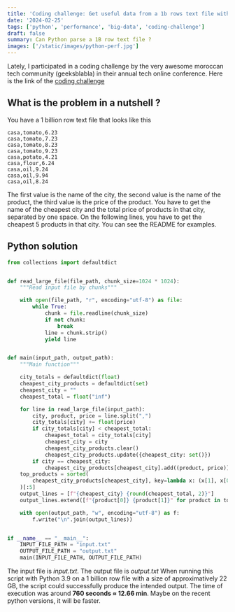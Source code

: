 ```yaml
---
title: 'Coding challenge: Get useful data from a 1b rows text file with Python'
date: '2024-02-25'
tags: ['python', 'performance', 'big-data', 'coding-challenge']
draft: false
summary: Can Python parse a 1B row text file ?
images: ['/static/images/python-perf.jpg']
---
```


Lately, I participated in a coding challenge by the very awesome moroccan tech community (geeksblabla) in their annual tech online conference.
Here is the link of the [coding challenge](https://github.com/geeksblabla/blanat)

## What is the problem in a nutshell ?

You have a 1 billion row text file that looks like this

```text
casa,tomato,6.23
casa,tomato,7.23
casa,tomato,8.23
casa,tomato,9.23
casa,potato,4.21
casa,flour,6.24
casa,oil,9.24
casa,oil,9.94
casa,oil,8.24
```

The first value is the name of the city, the second value is the name of the product, the third value is the price of the product.
You have to get the name of the cheapest city and the total price of products in that city, separated by one space. On the following lines, you have to get the cheapest 5 products in that city.
You can see the README for examples.

## Python solution

```python
from collections import defaultdict


def read_large_file(file_path, chunk_size=1024 * 1024):
    """Read input file by chunks"""

    with open(file_path, "r", encoding="utf-8") as file:
        while True:
            chunk = file.readline(chunk_size)
            if not chunk:
                break
            line = chunk.strip()
            yield line


def main(input_path, output_path):
    """Main function"""

    city_totals = defaultdict(float)
    cheapest_city_products = defaultdict(set)
    cheapest_city = ""
    cheapest_total = float("inf")

    for line in read_large_file(input_path):
        city, product, price = line.split(",")
        city_totals[city] += float(price)
        if city_totals[city] < cheapest_total:
            cheapest_total = city_totals[city]
            cheapest_city = city
            cheapest_city_products.clear()
            cheapest_city_products.update({cheapest_city: set()})
        if city == cheapest_city:
            cheapest_city_products[cheapest_city].add((product, price))
    top_products = sorted(
        cheapest_city_products[cheapest_city], key=lambda x: (x[1], x[0])
    )[:5]
    output_lines = [f"{cheapest_city} {round(cheapest_total, 2)}"]
    output_lines.extend([f"{product[0]} {product[1]}" for product in top_products])

    with open(output_path, "w", encoding="utf-8") as f:
        f.write("\n".join(output_lines))


if __name__ == "__main__":
    INPUT_FILE_PATH = "input.txt"
    OUTPUT_FILE_PATH = "output.txt"
    main(INPUT_FILE_PATH, OUTPUT_FILE_PATH)

```

The input file is _input.txt_. The output file is _output.txt_
When running this script with Python 3.9 on a 1 billion row file with a size of approximatively 22 GB, the script could successfully produce the intended output.
The time of execution was around **760 seconds ≈ 12.66 min**. Maybe on the recent python versions, it will be faster.
